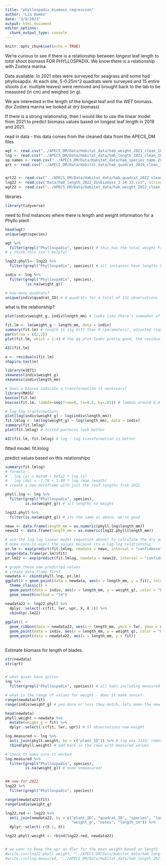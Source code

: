 ```yaml
---
title: "phyllospadix_biomass_regression"
author: "Lia Domke"
date: "3/8/2023"
output: html_document
editor_options: 
  chunk_output_type: console
---
```


```r
knitr::opts_chunk$set(echo = TRUE)
```

We're curious to see if there is a relationship between *longest* leaf length to *total* shoot biomass FOR PHYLLOSPADIX. We know there is a relationship with Zostera marina. 

Data available: In 2021 sites were surveyed for seagrass and some had phyllosapdix. At each site, 5-0.25m^2 quadrats were surveyed and 15 entire shoots (i.e. multiple leaves) were removed and brought back to the lab to be measured (in cm) and weighed (in g). 

We are interested in the length of the longest leaf and the *WET* biomass. (for Zostera marina we looked at dry biomass)

If there is a strong relationship, then I would like to use the linear model from 2021 to predict biomass values based on longest leaf length in 2019 and 2021.

read in data
- this data comes from the cleaned data from the APECS_DM files
```r
wgt <- read.csv("../APECS_DM/Data/Habitat_data/hab_weight_2021_clean_10-11-22.csv", stringsAsFactors=F, header = T)
lng <- read.csv("../APECS_DM/Data/Habitat_data/hab_length_2021_clean_10-11-22.csv", stringsAsFactors=F, header =T)
sp.names <- read.csv("../APECS_DM/Data/Habitat_data/hab_species_name_2021_9-27-22.csv", stringsAsFactors=F, header =T)
qrt <- read.csv("../APECS_DM/Data/Habitat_data/hab_quadrat_2019_clean_10-11-22.csv", stringsAsFactors=F, header =T)


qrt22 <- read.csv("../APECS_DM/Data/Habitat_data/hab_quadrat_2022_clean_3-14-23.csv", stringsAsFactors=F, header =T)
lng22 <- read.csv("Data/hab_length_2022_Zosbiomass_3-14-23.csv", stringsAsFactors= F, head = T)
wgt22 <- read.csv("../APECS_DM/Data/Habitat_data/hab_weight_2022_clean_3-14-23.csv", stringsAsFactors= F, header =T)

```

libraries
```r
library(tidyverse)
```


need to find instances where there is length and weight information for a Phyllo plant
```r
head(wgt)
unique(wgt$species)

wgt %>%
  filter(grepl("Phyllospadix", species)) # this has the total weight for all phyllospadix plants collect (in total) by quadrat,
# i think this isn't helpful

lng22.phyll<- lng22 %>%
  filter(grepl("Phyllospadix", species)) # all instances have lengths but no weights in 2022 

indiv <- lng %>%
  filter(grepl("Phyllospadix", species),
         !is.na(weight_g))

# how many quadrats?
unique(indiv$quadrat_ID) # 8 quadrats for a total of 131 observations
```

what is the relationship?
```r
plot(indiv$weight_g, indiv$length_mm) # looks like there's somewhat of a relationship

fit.lm <- lm(weight_g ~ length_mm, data = indiv)
summary(fit.lm) # length is sig diff than 0 (parameters), adjusted rsquared is 0.75 pretty good
par(mfrow = c(2,2))
plot(fit.lm, which = 1:4) # the qq plot looks pretty good, the residuals look like the spread does increase some across the fitted values. potential outliers at 50 and 55, with 50 looking parituclarily influenctial. 

AIC(fit.lm)

e <- residuals(fit.lm)
shapiro.test(e)

library(e1071)
skewness(indiv$weight_g)
skewness(indiv$length_mm)

# Does a boxcox indicate a transformation is necessary? 
library(MASS)
boxcox(fit.lm)
boxcox(fit.lm, lambda=seq(from=0, to=0.8, by=.01)) # lambda around 0.4

# log log tranformations
plot(log(indiv$weight_g) ~ log(indiv$length_mm))
fit.lmlog <- lm(log(weight_g) ~ log(length_mm), data = indiv)
summary(fit.lmlog)
plot(fit.lmlog) # fitted patterns look better

AIC(fit.lm, fit.lmlog) # log - log transformation is better
```

fitted model:
fit.lmlog

predict values based on this relationshipo

```r
summary(fit.lmlog)
# formula :
#   log (y) = beta0 + beta1 * log (x) 
#   log (dw) = -7.78 + 1.30 * log (max_length) 
# create a new dataframe with just the leaf lengths from 2021

phyll.lng <- lng %>%
  filter(grepl("Phyllospadix", species),
         is.na(weight_g)) # all lengths no weight

lng22.phyll %>%
  filter(is.na(weight_g)) # its the same as above, we're good

newx <- data.frame(length_mm = as.numeric(phyll.lng$length_mm))
newx22 <- data.frame(length_mm = as.numeric(lng22.phyll$length_mm))

# use the log-log linear model (equation above) to calculate the dry mass of the shoot with 95% CI 
# make sure to exp() the values because its a log-log relationship
pr.lm <- exp(predict(fit.lmlog, newdata = newx, interval = "confidence", level = 0.95))
range(data.frame(pr.lm)$fit)
pr.lm22 <- exp(predict(fit.lmlog, newdata = newx22, interval = "confidence", level = 0.95))

# graph these new predicted values
# create data.frame first
newdata <- cbind(phyll.lng, pr.lm)
ggplot() + geom_point(data = newdata, aes(x = length_mm, y = fit), color = "green") + 
  theme_classic() + 
  geom_point(data = indiv, aes(x = length_mm, y = weight_g), color = "blue") +
  geom_smooth(method = "lm")

newdata22 <- lng22.phyll %>%
  dplyr::select(-c(fit, lwr, upr, X, X.1)) %>%
  cbind(pr.lm22)
  
ggplot() + 
  geom_ribbon(data = newdata22, aes(x = length_mm, ymin = lwr, ymax = upr), fill = "gray") +
  geom_point(data = indiv, aes(x = length_mm, y = weight_g), color = "blue") +
  geom_point(data = newdata22, aes(x = length_mm, y = fit))
  
```

Estimate biomass for length of blades
```r
str(newdata)
str(qrt)


# what quads have pyllos
lng %>%
  filter(grepl("Phyllospadix", species)) # all habs including measured and unmeasured, 188 observations

# what is the range of values for weight - does it make sense?
range(newdata$fit)
range(indiv$weight_g) # yea more or less they match, lets make the new data the weight data now. 

head(newdata)
phyll.weight <-newdata %>%
  mutate(weight_g = fit) %>%
  dplyr::select(-c(fit, lwr, upr)) # 57 observations now weight

lng.measured <- lng %>%
  anti_join(phyll.weight, by = c("plant_ID")) %>% # lng was 2123; removed the unmeasured phyll = 2066
  rbind(phyll.weight) # add back in the rows with measured values

# check to make sure it worked
lng.measured %>%
  filter(grepl("Phyllospadix", species),
         is.na(weight_g)) # none unmeasured!


## now for 2022
lng22 %>%
  filter(grepl("Phyllospadix", species))

range(newdata22$fit)
range(indiv$weight_g)

lng22.red <- lng22 %>%
  anti_join(newdata22, by = c("plant_ID", "quadrat_ID", "species", "length_mm", 
                              "weight_g", "notes", "length_cm")) %>%
  dplyr::select(-c(X.1, X))

lng22.phyll.weight <- rbind(lng22.red, newdata22)


# we want to keep the upr an dlwr for the mean weight based on length 
#write.csv(lng22.phyll.weight, "../APECS_DM/Data/Habitat_data/hab_length_2022_clean_biomass_3-14-23.csv")
#write.csv(lng.measured, "../APECS_DM/Data/Habitat_data/hab_length_2021_measuredphyllo_3-9-23.csv")
```